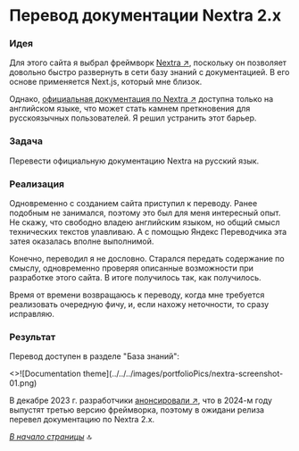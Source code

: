 
<a name="top-of-page"></a>

# Перевод документации Nextra 2.x

<Steps>

### Идея

Для этого сайта я выбрал фреймворк [Nextra ↗](https://nextra.site), поскольку он позволяет довольно быстро развернуть в сети базу знаний с документацией. В его основе применяется Next.js, который мне близок.

Однако, [официальная документация по Nextra ↗](https://nextra.site/docs) доступна только на английском языке, что может стать камнем преткновения для русскоязычных пользователей. Я решил устранить этот барьер.

### Задача

Перевести официальную документацию Nextra на русский язык.

### Реализация

Одновременно с созданием сайта приступил к переводу. Ранее подобным не занимался, поэтому это был для меня интересный опыт. Не скажу, что свободно владею английским языком, но общий смысл технических текстов улавливаю. А с помощью Яндекс Переводчика эта затея оказалась вполне выполнимой. 

Конечно, переводил я не дословно. Старался передать содержание по смыслу, одновременно проверяя описанные возможности при разработке этого сайта. В итоге получилось так, как получилось. 

Время от времени возвращаюсь к переводу, когда мне требуется реализовать очередную фичу, и, если нахожу неточности, то сразу исправляю.

### Результат

Перевод доступен в разделе "База знаний":

<Cards num={2}>
  <Cards.Card image arrow title="Перейти к документации" href="../../knowledge-base/nextra/"
  >
    <>![Documentation theme](../../../images/portfolioPics/nextra-screenshot-01.png)</>
  </Cards.Card>
</Cards>

В декабре 2023 г. разработчики [анонсировали ↗](https://the-guild.dev/blog/nextra-3), что в 2024-м году выпустят третью версию фреймворка, поэтому в ожидани релиза перевел документацию по Nextra 2.x.

</Steps>

*[В начало страницы](#top-of-page)* 🔝